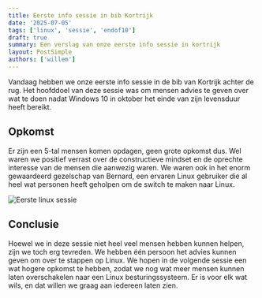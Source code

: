 ```yaml
---
title: Eerste info sessie in bib Kortrijk
date: '2025-07-05'
tags: ['linux', 'sessie', 'endof10']
draft: true
summary: Een verslag van onze eerste info sessie in kortrijk
layout: PostSimple
authors: ['willem']
---
```


Vandaag hebben we onze eerste info sessie in de bib van Kortrijk achter de rug.
Het hoofddoel van deze sessie was om mensen advies te geven over wat te doen
nadat Windows 10 in oktober het einde van zijn levensduur heeft bereikt.

## Opkomst

Er zijn een 5-tal mensen komen opdagen, geen grote opkomst dus. Wel waren we
positief verrast over de constructieve mindset en de oprechte interesse van de
mensen die aanwezig waren. We waren ook in het enorm gewaardeerd gezelschap van
Bernard, een ervaren Linux gebruiker die al heel wat personen heeft geholpen om
de switch te maken naar Linux.

![Eerste linux sessie](/static/images/eerste-sessie-preview-edited.jpeg)

## Conclusie

Hoewel we in deze sessie niet heel veel mensen hebben kunnen helpen, zijn we
toch erg tevreden. We hebben één persoon het advies kunnen geven om over te
stappen op Linux. We hopen in de volgende sessie een wat hogere opkomst te
hebben, zodat we nog wat meer mensen kunnen laten overschakelen naar een Linux
besturingssysteem. Er is voor elk wat wils, en dat willen we graag aan iedereen
laten zien.
